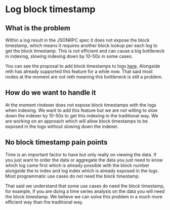 # Log block timestamp

## What is the problem

Within a log result in the JSONRPC spec it does not expose the block timestamp, which means it requires another
block lookup per each log to get the block timestamp. This is not efficient and can cause a big bottleneck in
indexing, slowing indexing down by 10-50x in some cases.

You can see the proposal to add block timestamps to logs [here](https://ethereum-magicians.org/t/proposal-for-adding-blocktimestamp-to-logs-object-returned-by-eth-getlogs-and-related-requests/11183).
Alongside reth has already supported this feature for a while now. That said most nodes at the moment are not reth meaning
this bottleneck is still a problem.

## How do we want to handle it

At the moment rindexer does not expose block timestamps with the logs when indexing. We want to add this feature
but we are not willing to slow down the indexer by 10-50x to get this indexing in the traditional way.
We are working on an approach which will allow block timestamps to be exposed in the logs without slowing down the indexer.

## No block timestamp pain points

Time is an important factor to have but only really on viewing the data. If you just want to order the data or aggregate
the data you just need to know which log came first which is already possible with the block number alongside the
tx index and log index which is already exposed in the logs. Most programmatic use cases do not need the block timestamp.

That said we understand that some use cases do need the block timestamp, for example, if you are doing a time series
analysis on the data you will need the block timestamp. We believe we can solve this problem in a much more
efficient way than the traditional way.